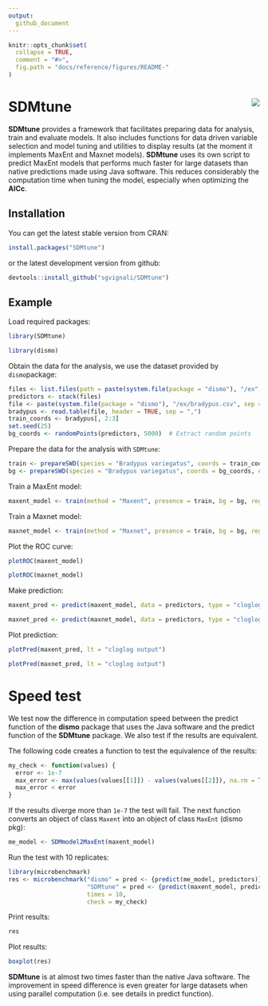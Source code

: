```yaml
---
output:
  github_document
---
```


<!-- README.md is generated from README.Rmd. Please edit that file -->

```r
knitr::opts_chunk$set(
  collapse = TRUE,
  comment = "#>",
  fig.path = "docs/reference/figures/README-"
)
```

# SDMtune <img src="logo.png" align="right" />

**SDMtune** provides a framework that facilitates preparing data for analysis, train and evaluate models. It also includes functions for data driven variable selection and model tuning and utilities to display results (at the moment it implements MaxEnt and Maxnet models).
**SDMtune** uses its own script to predict MaxEnt models that performs much faster for large datasets than native predictions made using Java software. This reduces considerably the computation time when tuning the model, especially when optimizing the **AICc**. 

## Installation

You can get the latest stable version from CRAN:

```r
install.packages("SDMtune")
```

or the latest development version from github:

```r
devtools::install_github("sgvignali/SDMtune")
```

## Example

Load required packages:
```r
library(SDMtune)
```
```r
library(dismo)
```



Obtain the data for the analysis, we use the dataset provided by `dismo`package:

```r
files <- list.files(path = paste(system.file(package = "dismo"), "/ex", sep = ""), pattern = "grd", full.names = T)
predictors <- stack(files)
file <- paste(system.file(package = "dismo"), "/ex/bradypus.csv", sep = "")
bradypus <- read.table(file, header = TRUE, sep = ",")
train_coords <- bradypus[, 2:3]
set.seed(25)
bg_coords <- randomPoints(predictors, 5000)  # Extract random points
```

Prepare the data for the analysis with `SDMtune`:

```r
train <- prepareSWD(species = "Bradypus variegatus", coords = train_coords, env = predictors, categoricals = "biome")
bg <- prepareSWD(species = "Bradypus variegatus", coords = bg_coords, env = predictors, categoricals = "biome")
```

Train a MaxEnt model:

```r
maxent_model <- train(method = "Maxent", presence = train, bg = bg, reg = 1, fc = "lqph")
```

Train a Maxnet model:

```r
maxnet_model <- train(method = "Maxnet", presence = train, bg = bg, reg = 1, fc = "lqph")
```

Plot the ROC curve:

```r
plotROC(maxent_model)
```


```r
plotROC(maxnet_model)
```


Make prediction:

```r
maxent_pred <- predict(maxent_model, data = predictors, type = "cloglog")
```

```r
maxnet_pred <- predict(maxnet_model, data = predictors, type = "cloglog")
```

Plot prediction:

```r
plotPred(maxent_pred, lt = "cloglog output")
```

```r
plotPred(maxnet_pred, lt = "cloglog output")
```

# Speed test

We test now the difference in computation speed between the predict function of the **dismo** package that uses the Java software and the predict function of the **SDMtune** package. We also test if the results are equivalent.

The following code creates a function to test the equivalence of the results:

```r
my_check <- function(values) {
  error <- 1e-7 
  max_error <- max(values(values[[1]]) - values(values[[2]]), na.rm = T) 
  max_error < error
}
```

If the results diverge more than `1e-7` the test will fail. The next function converts an object of class `Maxent` into an object of class `MaxEnt` (dismo pkg):

```r
me_model <- SDMmodel2MaxEnt(maxent_model)
```

Run the test with 10 replicates:

```r
library(microbenchmark)
res <- microbenchmark("dismo" = pred <- {predict(me_model, predictors)},
                      "SDMtune" = pred <- {predict(maxent_model, predictors, type = "cloglog")},
                      times = 10,
                      check = my_check)
```

Print results:
```r
res
```

Plot results:

```r
boxplot(res)
```

**SDMtune** is at almost two times faster than the native Java software. The improvement in speed difference is even greater for large datasets when using parallel computation (i.e. see details in predict function).
